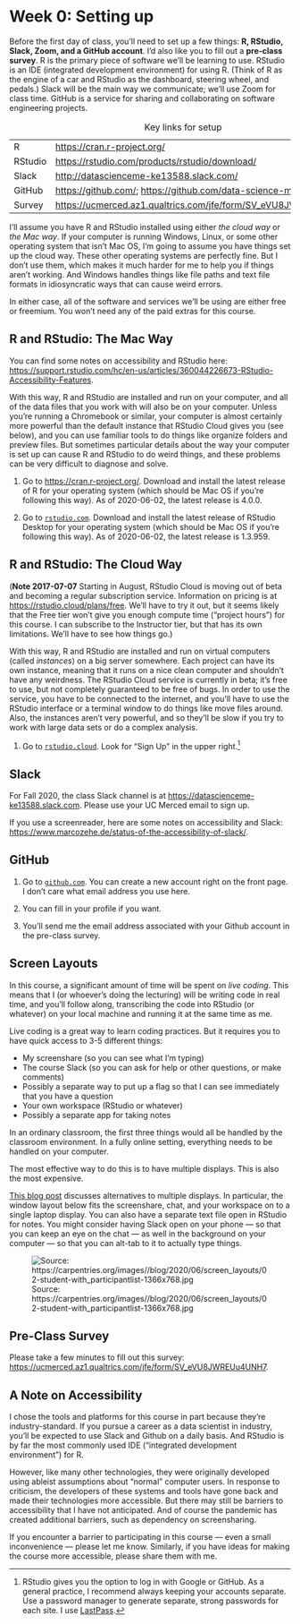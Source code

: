 # Week 0: Setting up {-}

Before the first day of class, you'll need to set up a few things:  **R, RStudio, Slack, Zoom, and a GitHub account**.  I'd also like you to fill out a **pre-class survey**.  R is the primary piece of software we'll be learning to use.  RStudio is an IDE (integrated development environment) for using R.  (Think of R as the engine of a car and RStudio as the dashboard, steering wheel, and pedals.)  Slack will be the main way we communicate; we'll use Zoom for class time.  GitHub is a service for sharing and collaborating on software engineering projects.  

Table: Key links for setup

|         |                               |
|---------|-------------------------------|
| R       | <https://cran.r-project.org/> |
| RStudio | <https://rstudio.com/products/rstudio/download/> |
| Slack   | <http://datascienceme-ke13588.slack.com/> |
| GitHub  | <https://github.com/>; <https://github.com/data-science-methods> |
| Survey  | <https://ucmerced.az1.qualtrics.com/jfe/form/SV_eVU8JWREUu4UNH7> |


I'll assume you have R and RStudio installed using either *the cloud way* or *the Mac way*.  If your computer is running Windows, Linux, or some other operating system that isn't Mac OS, I'm going to assume you have things set up the cloud way. These other operating systems are perfectly fine.  But I don't use them, which makes it much harder for me to help you if things aren't working. And Windows handles things like file paths and text file formats in idiosyncratic ways that can cause weird errors.  

In either case, all of the software and services we'll be using are either free or freemium.  You won't need any of the paid extras for this course.  

## R and RStudio: The Mac Way ##

You can find some notes on accessibility and RStudio here:  <https://support.rstudio.com/hc/en-us/articles/360044226673-RStudio-Accessibility-Features>.  

With this way, R and RStudio are installed and run on your computer, and all of the data files that you work with will also be on your computer.  Unless you're running a Chromebook or similar, your computer is almost certainly more powerful than the default instance that RStudio Cloud gives you (see below), and you can use familiar tools to do things like organize folders and preview files.  But sometimes particular details about the way your computer is set up can cause R and RStudio to do weird things, and these problems can be very difficult to diagnose and solve.  

1. Go to <https://cran.r-project.org/>.  Download and install the latest release of R for your operating system (which should be Mac OS if you're following this way).  As of 2020-06-02, the latest release is 4.0.0.  

2. Go to [`rstudio.com`](https://rstudio.com/products/rstudio/download/#download).  Download and install the latest release of RStudio Desktop for your operating system (which should be Mac OS if you're following this way).  As of 2020-06-02, the latest release is 1.3.959.  

## R and RStudio: The Cloud Way ##

(**Note 2017-07-07** Starting in August, RStudio Cloud is moving out of beta and becoming a regular subscription service.  Information on pricing is at <https://rstudio.cloud/plans/free>.  We'll have to try it out, but it seems likely that the Free tier won't give you enough compute time ("project hours") for this course.  I can subscribe to the Instructor tier, but that has its own limitations.  We'll have to see how things go.) 

With this way, R and RStudio are installed and run on virtual computers (called *instances*) on a big server somewhere.  Each project can have its own instance, meaning that it runs on a nice clean computer and shouldn't have any weirdness.  The RStudio Cloud service is currently in beta; it's free to use, but not completely guaranteed to be free of bugs.  In order to use the service, you have to be connected to the internet, and you'll have to use the RStudio interface or a terminal window to do things like move files around.  Also, the instances aren't very powerful, and so they'll be slow if you try to work with large data sets or do a complex analysis.  

1. Go to [`rstudio.cloud`](https://rstudio.cloud/). Look for "Sign Up" in the upper right.[^google]

[^google]: RStudio gives you the option to log in with Google or GitHub.  As a general practice, I recommend always keeping your accounts separate.  Use a password manager to generate separate, strong passwords for each site.  I use [LastPass](https://www.lastpass.com/). 

## Slack ##

For Fall 2020, the class Slack channel is at <https://datascienceme-ke13588.slack.com>.  Please use your UC Merced email to sign up.  

If you use a screenreader, here are some notes on accessibility and Slack:  <https://www.marcozehe.de/status-of-the-accessibility-of-slack/>.  

## GitHub ##

1. Go to [`github.com`](https://github.com/). You can create a new account right on the front page.  I don't care what email address you use here.  

2. You can fill in your profile if you want.  

3. You'll send me the email address associated with your Github account in the pre-class survey.  

## Screen Layouts ##

In this course, a significant amount of time will be spent on *live coding*.  This means that I (or whoever's doing the lecturing) will be writing code in real time, and you'll follow along, transcribing the code into RStudio (or whatever) on your local machine and running it at the same time as me.  

Live coding is a great way to learn coding practices.  But it requires you to have quick access to 3-5 different things:  

* My screenshare (so you can see what I'm typing)
* The course Slack (so you can ask for help or other questions, or make comments)
* Possibly a separate way to put up a flag so that I can see immediately that you have a question
* Your own workspace (RStudio or whatever)
* Possibly a separate app for taking notes

In an ordinary classroom, the first three things would all be handled by the classroom environment.  In a fully online setting, everything needs to be handled on your computer.  

The most effective way to do this is to have multiple displays.  This is also the most expensive.  

[This blog post](https://carpentries.org/blog/2020/06/online-workshop-logistics-and_screen-layouts/) discusses alternatives to multiple displays.  In particular, the window layout below fits the screenshare, chat, and your workspace on to a single laptop display.  You can also have a separate text file open in RStudio for notes. You might consider having Slack open on your phone — so that you can keep an eye on the chat — as well in the background on your computer — so that you can alt-tab to it to actually type things.  

![Source: https://carpentries.org/images//blog/2020/06/screen_layouts/02-student-with_participantlist-1366x768.jpg](images/layout.jpg)

## Pre-Class Survey ##

Please take a few minutes to fill out this survey:  <https://ucmerced.az1.qualtrics.com/jfe/form/SV_eVU8JWREUu4UNH7>. 


## A Note on Accessibility ##

I chose the tools and platforms for this course in part because they're industry-standard.  If you pursue a career as a data scientist in industry, you'll be expected to use Slack and Github on a daily basis.  And RStudio is by far the most commonly used IDE ("integrated development environment") for R.  

However, like many other technologies, they were originally developed using ableist assumptions about "normal" computer users.  In response to criticism, the developers of these systems and tools have gone back and made their technologies more accessible.  But there may still be barriers to accessibility that I have not anticipated.  And of course the pandemic has created additional barriers, such as dependency on screensharing.  

If you encounter a barrier to participating in this course — even a small inconvenience — please let me know.  Similarly, if you have ideas for making the course more accessible, please share them with me.  
